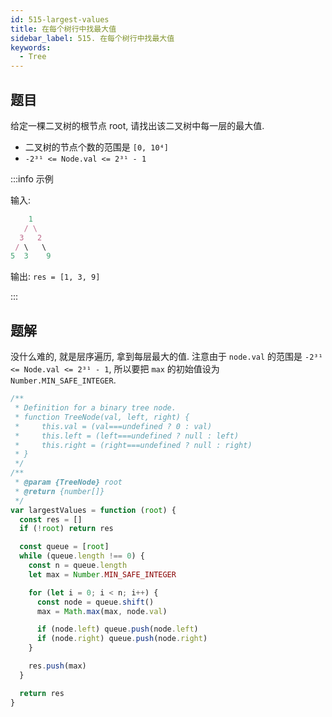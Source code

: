 ```yaml
---
id: 515-largest-values
title: 在每个树行中找最大值
sidebar_label: 515. 在每个树行中找最大值
keywords:
  - Tree
---
```


## 题目

给定一棵二叉树的根节点 root, 请找出该二叉树中每一层的最大值.

- 二叉树的节点个数的范围是 `[0, 10⁴]`
- `-2³¹ <= Node.val <= 2³¹ - 1`

:::info 示例

输入:
```ts
    1
   / \
  3   2
 / \   \
5  3    9
```

输出: `res = [1, 3, 9]`

:::

## 题解

没什么难的, 就是层序遍历, 拿到每层最大的值. 注意由于 `node.val` 的范围是 `-2³¹ <= Node.val <= 2³¹ - 1`, 所以要把 `max` 的初始值设为 `Number.MIN_SAFE_INTEGER`.

```ts
/**
 * Definition for a binary tree node.
 * function TreeNode(val, left, right) {
 *     this.val = (val===undefined ? 0 : val)
 *     this.left = (left===undefined ? null : left)
 *     this.right = (right===undefined ? null : right)
 * }
 */
/**
 * @param {TreeNode} root
 * @return {number[]}
 */
var largestValues = function (root) {
  const res = []
  if (!root) return res

  const queue = [root]
  while (queue.length !== 0) {
    const n = queue.length
    let max = Number.MIN_SAFE_INTEGER

    for (let i = 0; i < n; i++) {
      const node = queue.shift()
      max = Math.max(max, node.val)

      if (node.left) queue.push(node.left)
      if (node.right) queue.push(node.right)
    }

    res.push(max)
  }

  return res
}
```
